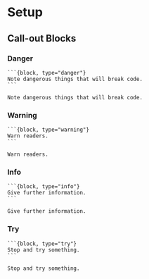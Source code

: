 # Setup

## Call-out Blocks

### Danger

<pre><code>&#96;&#96;&#96;{block, type="danger"}
Note dangerous things that will break code.
&#96;&#96;&#96;</code></pre>

```block
Note dangerous things that will break code.
```

### Warning

<pre><code>&#96;&#96;&#96;{block, type="warning"}
Warn readers.
&#96;&#96;&#96;</code></pre>

```block
Warn readers.
```

### Info

<pre><code>&#96;&#96;&#96;{block, type="info"}
Give further information.
&#96;&#96;&#96;</code></pre>

```block
Give further information.
```

### Try

<pre><code>&#96;&#96;&#96;{block, type="try"}
Stop and try something.
&#96;&#96;&#96;</code></pre>

```block
Stop and try something.
```
